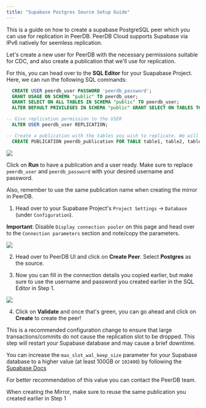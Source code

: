 ```yaml
---
title: "Supabase Postgres Source Setup Guide"
---
```


This is a guide on how to create a supabase PostgreSQL peer which you can use for replication in PeerDB.
<Info>
PeerDB Cloud supports Supabase via IPv6 natively for seemless replication.
</Info>


<Steps titleSize='h2'>
<Step title='Creating a user with permissions and replication slot'>

Let's create a new user for PeerDB with the necessary permissions suitable for CDC,
and also create a publication that we'll use for replication.

For this, you can head over to the **SQL Editor** for your Suapabase Project.
Here, we can run the following SQL commands:
```sql
  CREATE USER peerdb_user PASSWORD 'peerdb_password';
  GRANT USAGE ON SCHEMA "public" TO peerdb_user;
  GRANT SELECT ON ALL TABLES IN SCHEMA "public" TO peerdb_user;
  ALTER DEFAULT PRIVILEGES IN SCHEMA "public" GRANT SELECT ON TABLES TO peerdb_user;

-- Give replication permission to the USER
  ALTER USER peerdb_user REPLICATION;

-- Create a publication with the tables you wish to replicate. We will use this when creating the mirror
  CREATE PUBLICATION peerdb_publication FOR TABLE table1, table2, table3....;

```

<Frame caption="User and publication commands">
<img src="/images/supabase-setup/supabase-commands.jpg" />
</Frame>

Click on **Run** to have a publication and a user ready.
<Note>
Make sure to replace `peerdb_user` and `peerdb_password` with your desired username and password.

Also, remember to use the same publication name when creating the mirror in PeerDB.
</Note>

</Step>

<Step title='Create the Supabase Peer on PeerDB OSS'>

1. Head over to your Supabase Project's `Project Settings` -> `Database` (under `Configuration`).

**Important**: Disable `Display connection pooler` on this page and head over to the `Connection parameters` section and note/copy the parameters.

<Frame caption="Create the Supabase Peer">
<img src="/images/supabase-setup/supabase-connection-details.jpg" />
</Frame>


2. Head over to PeerDB UI and click on **Create Peer**. Select **Postgres** as the source.

3. Now you can fill in the connection details you copied earlier, but make sure to use the username and password you created earlier in the SQL Editor in Step 1.

<Frame caption="Create the Supabase Peer">
<img src="/images/supabase-setup/supabase-peer.jpg" />
</Frame>

4. Click on **Validate** and once that's green, you can go ahead and click on **Create** to create the peer!


</Step>
<Step title='Increase max_slot_wal_keep_size'>
This is a recommended configuration change to ensure that large transactions/commits do not cause the replication slot to be dropped.

<Warning>
This step will restart your Supabase database and may cause a brief downtime.
</Warning>

You can increase the `max_slot_wal_keep_size` parameter for your Supabase database to a higher value (at least 100GB or `102400`) by following the [Supabase Docs](https://supabase.com/docs/guides/database/custom-postgres-config#cli-supported-parameters)

For better recommendation of this value you can contact the PeerDB team.

</Step>
</Steps>
<Note>
When creating the Mirror, make sure to reuse the same publication you created earlier in Step 1
</Note>
